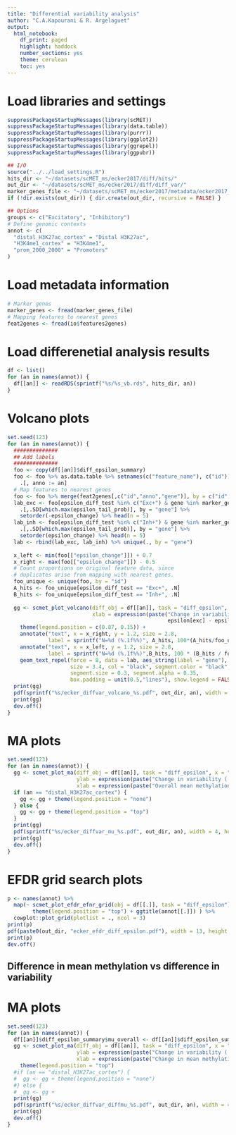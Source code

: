 ```yaml
---
title: "Differential variability analysis"
author: "C.A.Kapourani & R. Argelaguet"
output: 
  html_notebook:
    df_print: paged
    highlight: haddock
    number_sections: yes
    theme: cerulean
    toc: yes
---
```


# Load libraries and settings
```r
suppressPackageStartupMessages(library(scMET))
suppressPackageStartupMessages(library(data.table))
suppressPackageStartupMessages(library(purrr))
suppressPackageStartupMessages(library(ggplot2))
suppressPackageStartupMessages(library(ggrepel))
suppressPackageStartupMessages(library(ggpubr))

## I/O
source("../../load_settings.R")
hits_dir <- "~/datasets/scMET_ms/ecker2017/diff/hits/"
out_dir <- "~/datasets/scMET_ms/ecker2017/diff/diff_var/"
marker_genes_file <- "~/datasets/scMET_ms/ecker2017/metadata/ecker2017_marker_genes.csv"
if (!dir.exists(out_dir)) { dir.create(out_dir, recursive = FALSE) }

## Options
groups <- c("Excitatory", "Inhibitory")
# Define genomic contexts
annot <- c(
  "distal_H3K27ac_cortex" = "Distal H3K27ac",
  "H3K4me1_cortex" = "H3K4me1",
  "prom_2000_2000" = "Promoters"
)
```

# Load metadata information
```r
# Marker genes
marker_genes <- fread(marker_genes_file)
# Mapping features to nearest genes
feat2genes <- fread(io$features2genes)
```


# Load differenetial analysis results
```r
df <- list()
for (an in names(annot)) {
  df[[an]] <- readRDS(sprintf("%s/%s_vb.rds", hits_dir, an))
}
```


# Volcano plots
```r
set.seed(123)
for (an in names(annot)) {
  ##############
  ## Add labels
  ##############
  foo <- copy(df[[an]]$diff_epsilon_summary) 
  foo <- foo %>% as.data.table %>% setnames(c("feature_name"), c("id")) %>%
    .[, anno := an]
  # Map features to nearest genes
  foo <- foo %>% merge(feat2genes[,c("id","anno","gene")], by = c("id","anno"))
  lab_exc <- foo[epsilon_diff_test %in% c("Exc+") & gene %in% marker_genes$gene_name] %>% 
    .[,.SD[which.max(epsilon_tail_prob)], by = "gene"] %>%
    setorder(-epsilon_change) %>% head(n = 5)
  lab_inh <- foo[epsilon_diff_test %in% c("Inh+") & gene %in% marker_genes$gene_name] %>% 
    .[,.SD[which.max(epsilon_tail_prob)], by = "gene"] %>%
    setorder(epsilon_change) %>% head(n = 5)
  lab <- rbind(lab_exc, lab_inh) %>% unique(., by = "gene")
  
  x_left <- min(foo[["epsilon_change"]]) + 0.7
  x_right <- max(foo[["epsilon_change"]]) - 0.5
  # Count proportions on original feature data, since 
  # duplicates arise from mapping with nearest genes.
  foo_unique <- unique(foo, by = "id")
  A_hits <- foo_unique[epsilon_diff_test == "Exc+", .N]
  B_hits <- foo_unique[epsilon_diff_test == "Inh+", .N]
  
  gg <- scmet_plot_volcano(diff_obj = df[[an]], task = "diff_epsilon", nfeatures = 800,
                           xlab = expression(paste("Change in variability ( ", 
                                                   epsilon[exc] - epsilon[inh], " )"))) + 
    theme(legend.position = c(0.87, 0.15)) + 
    annotate("text", x = x_right, y = 1.2, size = 2.8, 
             label = sprintf("N=%d (%.1f%%)", A_hits, 100*(A_hits/foo_unique[,.N]))) + 
    annotate("text", x = x_left, y = 1.2, size = 2.8, 
             label = sprintf("N=%d (%.1f%%)",B_hits, 100 * (B_hits / foo_unique[,.N]))) +
    geom_text_repel(force = 8, data = lab, aes_string(label = "gene"),
                    size = 3.4, col = "black", segment.color = "black", 
                    segment.size = 0.3, segment.alpha = 0.35, 
                    box.padding = unit(0.5,"lines"), show.legend = FALSE)
  print(gg)
  pdf(sprintf("%s/ecker_diffvar_volcano_%s.pdf", out_dir, an), width = 4.9, height = 4.2)
  print(gg)
  dev.off()
}
```


# MA plots
```r
set.seed(123)
for (an in names(annot)) {
  gg <- scmet_plot_ma(diff_obj = df[[an]], task = "diff_epsilon", x = "mu", nfeatures = 800,
                      ylab = expression(paste("Change in variability ( ", epsilon[exc] - epsilon[inh], " )")), 
                      xlab = expression(paste("Overall mean methylation ", mu)), title = NULL)
  if (an == "distal_H3K27ac_cortex") {
    gg <- gg + theme(legend.position = "none")
  } else {
    gg <- gg + theme(legend.position = "top")
  }
  print(gg)
  pdf(sprintf("%s/ecker_diffvar_mu_%s.pdf", out_dir, an), width = 4, height = 4.2)
  print(gg)
  dev.off()
}
```

# EFDR grid search plots
```r
p <- names(annot) %>% 
  map(~ scmet_plot_efdr_efnr_grid(obj = df[[.]], task = "diff_epsilon") + 
        theme(legend.position = "top") + ggtitle(annot[[.]]) ) %>%
  cowplot::plot_grid(plotlist = ., ncol = 3)
print(p)
pdf(paste0(out_dir, "ecker_efdr_diff_epsilon.pdf"), width = 13, height = 3.5)
print(p)
dev.off()
```



## Difference in mean methylation vs difference in variability
# MA plots
```r
set.seed(123)
for (an in names(annot)) {
  df[[an]]$diff_epsilon_summary$mu_overall <- df[[an]]$diff_epsilon_summary$mu_A - df[[an]]$diff_epsilon_summary$mu_B
  gg <- scmet_plot_ma(diff_obj = df[[an]], task = "diff_epsilon", x = "mu", nfeatures = 800,
                      ylab = expression(paste("Change in variability ( ", epsilon[exc] - epsilon[inh], " )")), 
                      xlab = expression(paste("Change in mean methylation ", mu)), title = NULL) +
    theme(legend.position = "top")
  #if (an == "distal_H3K27ac_cortex") {
  #  gg <- gg + theme(legend.position = "none")
  #} else {
  #  gg <- gg + 
  print(gg)
  pdf(sprintf("%s/ecker_diffvar_diffmu_%s.pdf", out_dir, an), width = 4, height = 4.2)
  print(gg)
  dev.off()
}
```
